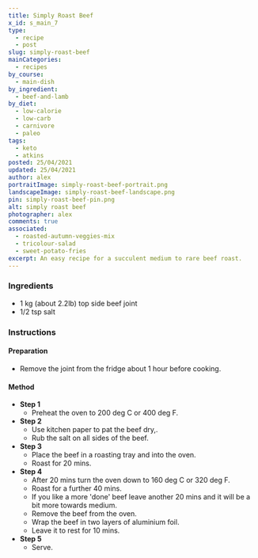 ```yaml
---
title: Simply Roast Beef
x_id: s_main_7
type:
  - recipe
  - post
slug: simply-roast-beef
mainCategories: 
  - recipes
by_course:
  - main-dish
by_ingredient:
  - beef-and-lamb
by_diet:
  - low-calorie
  - low-carb
  - carnivore
  - paleo
tags:
  - keto
  - atkins
posted: 25/04/2021
updated: 25/04/2021
author: alex
portraitImage: simply-roast-beef-portrait.png
landscapeImage: simply-roast-beef-landscape.png
pin: simply-roast-beef-pin.png
alt: simply roast beef
photographer: alex
comments: true
associated: 
  - roasted-autumn-veggies-mix
  - tricolour-salad
  - sweet-potato-fries
excerpt: An easy recipe for a succulent medium to rare beef roast.
---
```


<Ingredients>

### Ingredients
    
  - 1 kg (about 2.2lb) top side beef joint
  - 1/2 tsp salt

</Ingredients>

<Instructions>
  
### Instructions

#### Preparation

  - Remove the joint from the fridge about 1 hour before cooking. 

#### Method

  - **Step 1**
    - Preheat the oven to 200 deg C or 400 deg F.
  - **Step 2**
    - Use kitchen paper to pat the beef dry,.
    - Rub the salt on all sides of the beef.
  - **Step 3**
    - Place the beef in a roasting tray and into the oven.
    - Roast for 20 mins.
  - **Step 4**
    - After 20 mins turn the oven down to 160 deg C or 320 deg F.
    - Roast for a further 40 mins.
    - If you like a more 'done' beef leave another 20 mins and it will be a bit more towards medium.
    - Remove the beef from the oven. 
    - Wrap the beef in two layers of aluminium foil.
    - Leave it to rest for 10 mins.
  - **Step 5**
    - Serve.

</Instructions>


